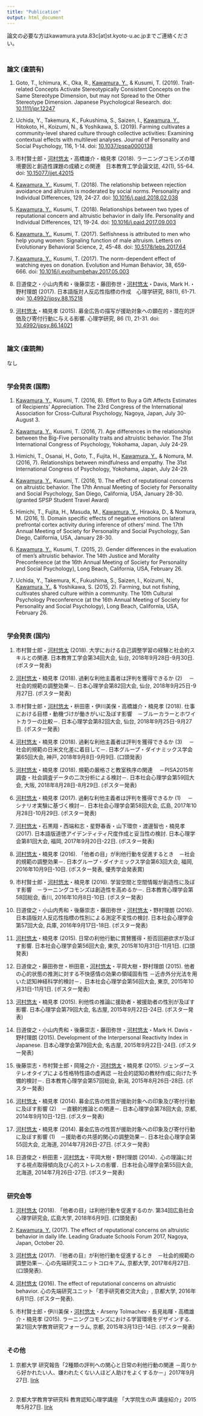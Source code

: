 ```yaml
---
title: "Publication"
output: html_document
---
```


論文の必要な方はkawamura.yuta.83c[at]st.kyoto-u.ac.jpまでご連絡ください。
<br/><br/>

##  {.tabset}


### 論文 (査読有)

1. Goto, T., Ichimura, K., Oka, R., <u>Kawamura, Y.</u>, & Kusumi, T. (2019). Trait-related Concepts Activate Stereotypically Consistent Concepts on the Same Stereotype Dimension, but may not Spread to the Other Stereotype Dimension. Japanese Psychological Research. doi: <a href="https://doi.org/10.1111/jpr.12247" target="_blank">10.1111/jpr.12247</a>

1. Uchida, Y., Takemura, K., Fukushima, S., Saizen, I., <u>Kawamura, Y.</u>, Hitokoto, H., Koizumi, N., & Yoshikawa, S. (2019). Farming cultivates a community-level shared culture through collective activities: Examining contextual effects with multilevel analyses. Journal of Personality and Social Psychology, 116, 1-14. doi: <a href="https://dx.doi.org/10.1037/pspa0000138" target="_blank">10.1037/pspa0000138</a>

1. 市村賢士郎・<u>河村悠太</u>・高橋雄介・楠見孝 (2018). ラーニングコモンズの環境要因と創造性課題の成績との関連　日本教育工学会論文誌, 42(1), 55-64. doi: <a href="https://doi.org/10.15077/jjet.42015" target="_blank">10.15077/jjet.42015</a>

1. <u>Kawamura, Y.</u>, Kusumi, T. (2018). The relationship between rejection avoidance and altruism is moderated by social norms. Personality and Individual Differences, 129, 24-27. doi: <a href="https://doi.org/10.1016/j.paid.2018.02.038" target="_blank">10.1016/j.paid.2018.02.038</a>

1. <u>Kawamura, Y.</u>, Kusumi, T. (2018). Relationships between two types of reputational concern and altruistic behavior in daily life. Personality and Individual Differences, 121, 19-24. doi: <a href="https://doi.org/10.1016/j.paid.2017.09.003" target="_blank">10.1016/j.paid.2017.09.003</a>

1. <u>Kawamura, Y.</u>, Kusumi, T. (2017). Selfishness is attributed to men who help young women: Signaling function of male altruism. Letters on Evolutionary Behavioral Science, 2, 45-48. doi: <a href="https://doi.org/10.5178/lebs.2017.64" target="_blank">10.5178/lebs.2017.64</a>

1. <u>Kawamura, Y.</u>, Kusumi, T. (2017). The norm-dependent effect of watching eyes on donation. Evolution and Human Behavior, 38, 659-666. doi: <a href="https://doi.org/10.1016/j.evolhumbehav.2017.05.003" target="_blank">10.1016/j.evolhumbehav.2017.05.003</a>

1. 日道俊之・小山内秀和・後藤崇志・藤田弥世・<u>河村悠太</u>・Davis, Mark H.・野村理朗 (2017).  日本語版対人反応性指標の作成　心理学研究, 88(1), 61-71. doi: <a href="https://doi.org/10.4992/jjpsy.88.15218" target="_blank">10.4992/jjpsy.88.15218</a>

1. <u>河村悠太</u>・楠見孝 (2015). 募金広告の描写が援助対象への顕在的・潜在的評価及び寄付行動に与える影響. 心理学研究, 86 (1), 21-31. doi: 
<a href="https://doi.org/10.4992/jjpsy.86.14021" target="_blank">10.4992/jjpsy.86.14021</a>
<br/><br/>

### 論文 (査読無)
なし
<br/><br/>

### 学会発表 (国際)
1. <u>Kawamura, Y.</u>, Kusumi, T. (2016, 8). Effort to Buy a Gift Affects Estimates of Recipients' Appreciation. The 23rd Congress of the International Association for Cross-Cultural Psychology, Nagoya, Japan, July 30- August 3.

1. <u>Kawamura, Y.</u>, Kusumi, T. (2016, 7). Age differences in the relationship between the Big-Five personality traits and altruistic behavior. The 31st International Congress of Psychology, Yokohama, Japan, July 24-29.

1. Himichi, T., Osanai, H., Goto, T., Fujita, H., <u>Kawamura, Y.</u>, & Nomura, M. (2016, 7). Relationships between mindfulness and empathy. The 31st International Congress of Psychology, Yokohama, Japan, July 24-29.

1. <u>Kawamura, Y.</u>, Kusumi, T. (2016, 1). The effect of reputational concerns on altruistic behavior. The 17th Annual Meeting of Society for Personality and Social Psychology, San Diego, California, USA, January 28-30. (granted SPSP Student Travel Award)

1. Himichi, T., Fujita, H., Masuda, M., <u>Kawamura, Y.</u>, Hiraoka, D., & Nomura, M. (2016, 1). Domain specific effects of negative emotions on lateral prefrontal cortex activity during inference of others’ mind. The 17th Annual Meeting of Society for Personality and Social Psychology, San Diego, California, USA, January 28-30.

1. <u>Kawamura, Y.</u>, Kusumi, T. (2015, 2). Gender differences in the evaluation of men's altruistic behavior. The 14th Justice and Morality Preconference (at the 16th Annual Meeting of Society for Personality and Social Psychology), Long Beach, California, USA, February 26.

1. Uchida, Y., Takemura, K., Fukushima, S., Saizen, I., Koizumi, N., <u>Kawamura, Y.</u>, & Yoshikawa, S. (2015, 2). Farming, but not fishing, cultivates shared culture within a community. The 10th Cultural Psychology Preconference (at the 16th Annual Meeting of Society for Personality and Social Psychology), Long Beach, California, USA, February 26.
<br/><br/>

### 学会発表 (国内)
1. 市村賢士郎・<u>河村悠太</u> (2018). 大学における自己調整学習の経験と社会的スキルとの関連. 日本教育工学会第34回大会, 仙台, 2018年9月28日-9月30日. (ポスター発表)

1. <u>河村悠太</u>・楠見孝 (2018). 過剰な利他主義者は評判を獲得できるか (2)　 －社会的規範の調整効果－. 日本心理学会第82回大会, 仙台, 2018年9月25日-9月27日. (ポスター発表)

1. 市村賢士郎・<u>河村悠太</u>・枡田恵・伊川美保・高橋雄介・楠見孝 (2018). 仕事における目標・動機づけが働きがいに及ぼす影響　－ブルーカラーとホワイトカラーの比較－. 日本心理学会第82回大会, 仙台, 2018年9月25日-9月27日. (ポスター発表)

1. <u>河村悠太</u>・楠見孝 (2018). 過剰な利他主義者は評判を獲得できるか (3)　 －社会的規範の日米文化差に着目して－. 日本グループ・ダイナミックス学会第65回大会, 神戸, 2018年9月8日-9月9日. (口頭発表)

1. <u>河村悠太</u>・楠見孝 (2018). 規範の厳格さと教室秩序の関連　 －PISA2015年調査・社会調査データの二次分析による検討－. 日本社会心理学会第59回大会, 大阪, 2018年8月28日-8月29日. (ポスター発表)

1. <u>河村悠太</u>・楠見孝 (2017). 過剰な利他主義者は評判を獲得できるか (1)　 －シナリオ実験に基づく検討－. 日本社会心理学会第58回大会, 広島, 2017年10月28日-10月29日. (ポスター発表)

1. <u>河村悠太</u>・石黒翔・西端和志・星野春香・山下環奈・渡邊智也・楠見孝 (2017). 日本語版道徳アイデンティティ尺度作成と妥当性の検討. 日本心理学会第81回大会, 福岡, 2017年9月20日-22日. (ポスター発表)

1. <u>河村悠太</u>・楠見孝 (2016). 「他者の目」が利他行動を促進するとき　－社会的規範の調整効果－. 日本グループ・ダイナミックス学会第63回大会, 福岡, 2016年10月9日-10日. (ポスター発表, 優秀学会発表賞)

1. 市村賢士郎・<u>河村悠太</u>・楠見孝 (2016). 学習空間と空間情報が創造性に及ぼす影響　－ラーニングコモンズは創造性を高めるか－. 日本教育心理学会第58回総会, 香川, 2016年10月8日-10日. (ポスター発表)

1. 日道俊之・小山内秀和・後藤崇志・藤田弥世・<u>河村悠太</u>・野村理朗 (2016). 日本語版対人反応性指標の性別による測定不変性の検討. 日本社会心理学会第57回大会, 兵庫, 2016年9月17日-18日. (ポスター発表)

1. <u>河村悠太</u>・楠見孝 (2015). 日常の利他行動に賞賛獲得・拒否回避欲求が及ぼす影響. 日本社会心理学会第56回大会, 東京, 2015年10月31日-11月1日. (口頭発表)

1. 日道俊之・藤田弥世・枡田恵・<u>河村悠太</u>・平岡大樹・野村理朗 (2015). 他者の心的状態の推測に対する不快感情の効果の領域固有性 －近赤外分光法を用いた認知神経科学的検討－．日本社会心理学会第56回大会, 東京, 2015年10月31日-11月1日. (ポスター発表)

1. <u>河村悠太</u>・楠見孝 (2015). 利他性の推論に援助者・被援助者の性別が及ぼす影響. 日本心理学会第79回大会, 名古屋, 2015年9月22日-24日. (ポスター発表)

1. 日道俊之・小山内秀和・後藤崇志・藤田弥世・<u>河村悠太</u>・Mark H. Davis・野村理朗 (2015). Development of the Interpersonal Reactivity Index in Japanese. 日本心理学会第79回大会, 名古屋, 2015年9月22日-24日. (ポスター発表)

1. 後藤崇志・市村賢士郎・岡隆之介・<u>河村悠太</u>・楠見孝 (2015). ジェンダーステレオタイプによる性格特性語の虚再認 －社会的認知の教材作成に向けた予備的検討－. 日本教育心理学会第57回総会, 新潟, 2015年8月26日-28日. (ポスター発表)

1. <u>河村悠太</u>・楠見孝 (2014). 募金広告の性質が援助対象への印象及び寄付行動に及ぼす影響 (2)　－直観的推論との関連－. 日本心理学会第78回大会, 京都, 2014年9月10日-12日. (ポスター発表)

1. <u>河村悠太</u>・楠見孝 (2014). 募金広告の性質が援助対象への印象及び寄付行動に及ぼす影響 (1)　－援助者の共感的関心の調整効果－. 日本社会心理学会第55回大会, 北海道, 2014年7月26日-27日. (ポスター発表)

1. 日道俊之・枡田恵・<u>河村悠太</u>・平岡大樹・野村理朗 (2014)．心の理論に対する視点取得傾向及び心的ストレスの影響．日本社会心理学会第55回大会, 北海道, 2014年7月26日-27日. (ポスター発表)
<br/><br/>

### 研究会等
1. <u>河村悠太</u> (2018). 「他者の目」は利他行動を促進するのか. 第34回広島社会心理学研究会, 広島大学, 2018年6月9日. (口頭発表)

1. <u>Kawamura, Y.</u> (2017). The effect of reputational concerns on altruistic behavior in daily life. Leading Graduate Schools Forum 2017, Nagoya, Japan, October 20.

1. <u>河村悠太</u> (2017). 『他者の目』が利他行動を促進するとき　－社会的規範の調整効果－. 心の先端研究ユニットコロキアム, 京都大学, 2017年6月27日. (口頭発表).

1. <u>河村悠太</u> (2016). The effect of reputational concerns on altruistic behavior. 心の先端研究ユニット「若手研究者交流大会」, 京都大学, 2016年6月11日. (ポスター発表).

1. 市村賢士郎・伊川美保・<u>河村悠太</u>・Arseny Tolmachev・長見祐暉・高橋雄介・楠見孝 (2015). ラーニングコモンズにおける学習環境をデザインする. 第21回大学教育研究フォーラム, 京都, 2015年3月13日-14日. (ポスター発表)
<br/><br/>

### その他
1. 京都大学 研究報告「2種類の評判への関心と日常の利他行動の関連 －周りから好かれたい人、嫌われたくない人ほど人助けをよくするか－」2017年9月27日. <a href="http://www.kyoto-u.ac.jp/ja/research/research_results/2017/170915_1.html" target="_blank">link</a>
<br/><br/>

1. 京都大学教育学研究科 教育認知心理学講座 「大学院生の声 講座紹介」2015年5月27日. <a href="http://cogpsy.educ.kyoto-u.ac.jp/inside/index.html#article05" target="_blank">link</a>
